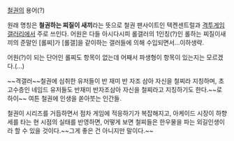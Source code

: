 [[철권]]의 용어(?)

원래 명칭은 '''철권하는 찌질이 새끼'''라는 뜻으로 철권 팬사이트인 텍켄센트럴과 [[격투게임 갤러리]]에서 주로 쓰인다. 어원은 다들 아시다시피 롤갤러의 1인칭(?)인 롤하는 찌질이새끼의 준말인 [롤찌]가 [롤갤]을 같이하는 갤러들에 의해 수입되면서...이하생략. 

어원(?)이 되는 단어인 롤찌도 항목이 없는데 어째서 파생형이 항목이 있는지는 모르겠다.(...)

~~격갤러~~철권에 심취한 유저들이 반 재미 반 자조 삼아 자신을 철찌라 지칭하며, 초고수층인 네임드 유저들도 반재미 반자조삼아 자신을 철찌라고 지칭하기도 한다.~~로하이~~ 여튼 철권에 인생을 쏟아붓는 인간들.

철권이 시리즈를 거듭하면서 점차 게임에 적응하기가 복잡해지고, 아케이드 시장이 하향세를 타는 현 시점의 실태를 반영하면, 어떻게 보면 철찌들은 한우물을 파는 외길인생이라 할 수 있을 것이다.~~그게 좋은 건 아니지만 말이다.~~
